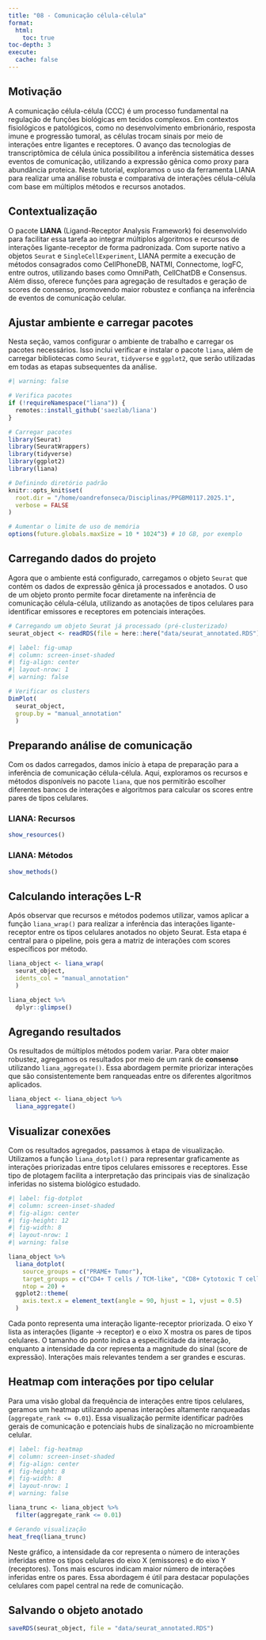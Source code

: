 ```yaml
---
title: "08 - Comunicação célula-célula"
format:
  html:
    toc: true
toc-depth: 3
execute:
  cache: false
---
```


## Motivação

A comunicação célula-célula (CCC) é um processo fundamental na regulação de funções biológicas em tecidos complexos. Em contextos fisiológicos e patológicos, como no desenvolvimento embrionário, resposta imune e progressão tumoral, as células trocam sinais por meio de interações entre ligantes e receptores. O avanço das tecnologias de transcriptômica de célula única possibilitou a inferência sistemática desses eventos de comunicação, utilizando a expressão gênica como proxy para abundância proteica. Neste tutorial, exploramos o uso da ferramenta LIANA para realizar uma análise robusta e comparativa de interações célula-célula com base em múltiplos métodos e recursos anotados.

## Contextualização

O pacote **LIANA** (Ligand-Receptor Analysis Framework) foi desenvolvido para facilitar essa tarefa ao integrar múltiplos algoritmos e recursos de interações ligante-receptor de forma padronizada. Com suporte nativo a objetos `Seurat` e `SingleCellExperiment`, LIANA permite a execução de métodos consagrados como CellPhoneDB, NATMI, Connectome, logFC, entre outros, utilizando bases como OmniPath, CellChatDB e Consensus. Além disso, oferece funções para agregação de resultados e geração de scores de consenso, promovendo maior robustez e confiança na inferência de eventos de comunicação celular.

## Ajustar ambiente e carregar pacotes

Nesta seção, vamos configurar o ambiente de trabalho e carregar os pacotes necessários. Isso inclui verificar e instalar o pacote `liana`, além de carregar bibliotecas como `Seurat`, `tidyverse` e `ggplot2`, que serão utilizadas em todas as etapas subsequentes da análise.

```r
#| warning: false

# Verifica pacotes
if (!requireNamespace("liana")) {
  remotes::install_github('saezlab/liana')
}

# Carregar pacotes
library(Seurat)
library(SeuratWrappers)
library(tidyverse)
library(ggplot2)
library(liana)

# Definindo diretório padrão
knitr::opts_knit$set(
  root.dir = "/home/oandrefonseca/Disciplinas/PPGBM0117.2025.1",
  verbose = FALSE
)

# Aumentar o limite de uso de memória
options(future.globals.maxSize = 10 * 1024^3) # 10 GB, por exemplo

```

## Carregando dados do projeto

Agora que o ambiente está configurado, carregamos o objeto `Seurat` que contém os dados de expressão gênica já processados e anotados. O uso de um objeto pronto permite focar diretamente na inferência de comunicação célula-célula, utilizando as anotações de tipos celulares para identificar emissores e receptores em potenciais interações.

```r

# Carregando um objeto Seurat já processado (pré-clusterizado)
seurat_object <- readRDS(file = here::here("data/seurat_annotated.RDS"))

```

```r
#| label: fig-umap
#| column: screen-inset-shaded
#| fig-align: center
#| layout-nrow: 1
#| warning: false

# Verificar os clusters
DimPlot(
  seurat_object, 
  group.by = "manual_annotation"
  )

```

## Preparando análise de comunicação

Com os dados carregados, damos início à etapa de preparação para a inferência de comunicação célula-célula. Aqui, exploramos os recursos e métodos disponíveis no pacote `liana`, que nos permitirão escolher diferentes bancos de interações e algoritmos para calcular os scores entre pares de tipos celulares.

### LIANA: Recursos

```r

show_resources()

```

### LIANA: Métodos

```r

show_methods()

```

## Calculando interações L-R

Após observar que recursos e métodos podemos utilizar, vamos aplicar a função `liana_wrap()` para realizar a inferência das interações ligante-receptor entre os tipos celulares anotados no objeto Seurat. Esta etapa é central para o pipeline, pois gera a matriz de interações com scores específicos por método.

```r

liana_object <- liana_wrap(
  seurat_object,
  idents_col = "manual_annotation"
  )

```

```r

liana_object %>% 
  dplyr::glimpse()

```


## Agregando resultados

Os resultados de múltiplos métodos podem variar. Para obter maior robustez, agregamos os resultados por meio de um rank de **consenso** utilizando `liana_aggregate()`. Essa abordagem permite priorizar interações que são consistentemente bem ranqueadas entre os diferentes algoritmos aplicados.

```r

liana_object <- liana_object %>%
  liana_aggregate()

```

## Visualizar conexões

Com os resultados agregados, passamos à etapa de visualização. Utilizamos a função `liana_dotplot()` para representar graficamente as interações priorizadas entre tipos celulares emissores e receptores. Esse tipo de plotagem facilita a interpretação das principais vias de sinalização inferidas no sistema biológico estudado.

```r
#| label: fig-dotplot
#| column: screen-inset-shaded
#| fig-align: center
#| fig-height: 12
#| fig-width: 8
#| layout-nrow: 1
#| warning: false

liana_object %>%
  liana_dotplot(
    source_groups = c("PRAME+ Tumor"),
    target_groups = c("CD4+ T cells / TCM-like", "CD8+ Cytotoxic T cells", "B cells"),
    ntop = 20) +
  ggplot2::theme(
    axis.text.x = element_text(angle = 90, hjust = 1, vjust = 0.5)
  )

```

::: {.callout-note}
Cada ponto representa uma interação ligante-receptor priorizada. O eixo Y lista as interações (ligante → receptor) e o eixo X mostra os pares de tipos celulares. O tamanho do ponto indica a especificidade da interação, enquanto a intensidade da cor representa a magnitude do sinal (score de expressão). Interações mais relevantes tendem a ser grandes e escuras.
:::

## Heatmap com interações por tipo celular

Para uma visão global da frequência de interações entre tipos celulares, geramos um heatmap utilizando apenas interações altamente ranqueadas (`aggregate_rank <= 0.01`). Essa visualização permite identificar padrões gerais de comunicação e potenciais hubs de sinalização no microambiente celular.

```r
#| label: fig-heatmap
#| column: screen-inset-shaded
#| fig-align: center
#| fig-height: 8
#| fig-width: 8
#| layout-nrow: 1
#| warning: false

liana_trunc <- liana_object %>%
  filter(aggregate_rank <= 0.01)

# Gerando visualização
heat_freq(liana_trunc)

```

::: {.callout-note}
Neste gráfico, a intensidade da cor representa o número de interações inferidas entre os tipos celulares do eixo X (emissores) e do eixo Y (receptores). Tons mais escuros indicam maior número de interações inferidas entre os pares. Essa abordagem é útil para destacar populações celulares com papel central na rede de comunicação.
:::

## Salvando o objeto anotado

```r

saveRDS(seurat_object, file = "data/seurat_annotated.RDS")

```
